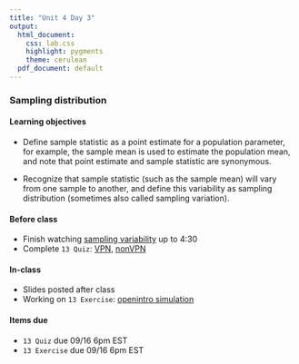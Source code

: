 ```yaml
---
title: "Unit 4 Day 3"
output: 
  html_document:
    css: lab.css
    highlight: pygments
    theme: cerulean
  pdf_document: default
---
```


### Sampling distribution

#### Learning objectives 
* Define sample statistic as a point estimate for a population parameter, for example, the sample mean is used to estimate the population mean, and note that point estimate and sample statistic are synonymous.

* Recognize that sample statistic (such as the sample mean) will vary from one sample to another, and define this variability as sampling distribution (sometimes also called sampling variation).

#### Before class
* Finish watching [sampling variability](https://www.coursera.org/learn/inferential-statistics-intro/lecture/lkQnZ/sampling-variability-and-clt) up to 4:30
* Complete `13 Quiz`: [VPN](http://138.110.84.108:3838/sshan/quiz/Unit4), [nonVPN](http://159.89.233.150:3838/stat140/quiz/Unit4)

#### In-class
* Slides posted after class
* Working on `13 Exercise`: [openintro simulation](https://openintro.shinyapps.io/sampling_distributions/)

#### Items due
* `13 Quiz` due 09/16 6pm EST
* `13 Exercise` due 09/16 6pm EST